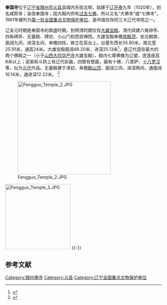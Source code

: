 {{文物保护单位
| 级别 = 全国
| 名称 = 奉国寺
| 图片 = [[File:Fengguo_Temple_1.JPG|240px]]
| 分类 = 古建筑及历史纪念建筑物
| 时代 = [[辽朝|辽]]
| 所在 = [[辽宁省|辽宁省]][[锦州市|锦州市]][[义县|义县]]
| 坐标 = {{coord|41|32|34|N|121|14|34|E|display=it|scale:10000}}
| 编号 = 1-86
| 登录 = 1961年
}}
'''奉国寺'''位于[[辽宁省|辽宁省]][[锦州市|锦州市]][[义县|义县]]县城内东街北侧，始建于[[辽朝|辽]][[開泰_(遼)|开泰]]九年（1020年），初名咸熙寺；金改奉国寺；因大殿内供有[[过去七佛|过去七佛]]，所以又名“大佛寺”或“七佛寺”。1961年被列为[[第一批全国重点文物保护单位|第一批全国重点文物保护单位]]，是中国仅存的三大辽代寺院之一。

辽金元时期是奉国寺的鼎盛时期，到明清时期仅存[[大雄宝殿|大雄宝殿]]，清代续建六角钟亭、四角碑亭、无量殿、牌坊、小山门和西宫禅院。大雄宝殿单檐[[庑殿顶|庑殿顶]]，坐北朝南，面阔九间，进深五间，单檐四柱，耸立在高台上。台基东西长55.80米，南北宽25.91米，通高24米。大雄宝殿面阔48.20米，进深25.13米<ref>{{cite journal|author=杜仙洲|title=义县奉国寺大雄殿调查报告|journal=文物|year=1961|issue=2}}</ref>，是辽代遗存最大的两个佛殿之一（小于[[山西|山西]][[大同市|大同]][[华严寺_(大同)|华严寺]]大雄宝殿）。殿内七尊佛像为辽塑，连莲座高8米以上；梁架和斗拱上有辽代彩画，四壁有壁画，画有十佛、八菩萨、[[十八罗汉|十八罗汉]]等，似为[[元代|元代]]作品。无量殿建于清初，单檐[[歇山顶|歇山顶]]，面阔三间，进深两间，通面阔16.14米，通进深12.22米。
<ref>{{Cite book |title=全国重点文物保护单位·第一至第五批·第Ⅰ卷 |publisher=文物出版社 |year=2004 |isbn=7-5010-1525-2 |pages=505}}</ref>

[[File:Fengguo_Temple_2.JPG|300px]]

[[File:Fengguo_Temple_3.JPG|210px]]
{{-}}

==参考文献==
{{reflist}}
{{commonscat|Fengguo Temple}}

{{辽宁全国重点文物保护单位}}
{{中国木构建筑 (唐-宋)}}

{{DEFAULTSORT:Feng}}
[[Category:锦州佛寺|Category:锦州佛寺]]
[[Category:义县|Category:义县]]
[[Category:辽宁全国重点文物保护单位|Category:辽宁全国重点文物保护单位]]